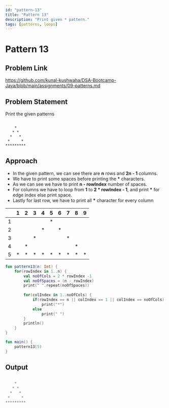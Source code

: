 ```yaml
---
id: "pattern-13"
title: "Pattern 13"
description: "Print given * pattern."
tags: [patterns, loops]
---
```




# Pattern 13

## Problem Link

https://github.com/kunal-kushwaha/DSA-Bootcamp-Java/blob/main/assignments/09-patterns.md

## Problem Statement

Print the given patterns

```text

    * 
   * * 
  *   * 
 *     * 
********* 

```
## Approach

- In the given pattern, we can see there are **n** rows and **2n - 1** columns.
- We have to print some spaces before printing the **\*** characters.
- As we can see we have to print **n - rowIndex** number of spaces.
- For columns we have to loop from **1** to **2 * rowIndex - 1**, and print **\*** for edge index else print space.
- Lastly for last row, we have to print all **\*** character for every column

<TableWrapper rows="5" cols="2n - 1 = 9">

|   	| 1 	| 2 	| 3 	| 4 	| 5 	| 6 	| 7 	| 8 	| 9 	|
|:-:	|:-:	|:-:	|:-:	|:-:	|:-:	|:-:	|:-:	|:-:	|:-:	|
| 1 	|   	|   	|   	|   	| * 	|   	|   	|   	|   	|
| 2 	|   	|   	|   	| * 	|   	| * 	|   	|   	|   	|
| 3 	|   	|   	| * 	|   	|   	|   	| * 	|   	|   	|
| 4 	|   	| * 	|   	|   	|   	|   	|   	| * 	|   	|
| 5 	| * 	| * 	| * 	| * 	| * 	| * 	| * 	| * 	| * 	|

</TableWrapper>

<Tabs>
<TabItem value="kotlin" label="Kotlin">
<SolutionAuthor name="@msvhora"/>

```kt
fun pattern13(n: Int) {
    for(rowIndex in 1..n) {
		val noOfCols = 2 * rowIndex -1
        val noOfSpaces = (n - rowIndex)
        print(" ".repeat(noOfSpaces))
        
        for(colIndex in 1..noOfCols) {
            if(rowIndex == n || colIndex == 1 || colIndex == noOfCols)
                print("*")
            else
                print(" ")
        }
        println()
    }
}

fun main() {	
    pattern13(5)
}
```
</TabItem>
</Tabs>

## Output

```kt

    * 
   * * 
  *   * 
 *     * 
********* 

```